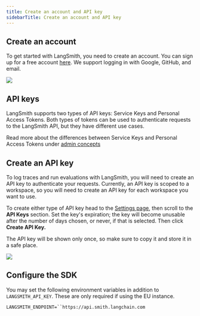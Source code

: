 ```yaml
---
title: Create an account and API key
sidebarTitle: Create an account and API key
---
```


## Create an account

To get started with LangSmith, you need to create an account. You can sign up for a free account [here](https://smith.langchain.com). We support logging in with Google, GitHub, and email.

![](images/create-account.png)

## API keys

LangSmith supports two types of API keys: Service Keys and Personal Access Tokens. Both types of tokens can be used to authenticate requests to the LangSmith API, but they have different use cases.

Read more about the differences between Service Keys and Personal Access Tokens under [admin concepts](/langsmith/administration-overview)

## Create an API key

To log traces and run evaluations with LangSmith, you will need to create an API key to authenticate your requests. Currently, an API key is scoped to a workspace, so you will need to create an API key for each workspace you want to use.

To create either type of API key head to the [Settings page](https://smith.langchain.com/settings), then scroll to the **API Keys** section. Set the key's expiration; the key will become unusable after the number of days chosen, or never, if that is selected. Then click **Create API Key.**

<Note>
  The API key will be shown only once, so make sure to copy it and store it in a safe place.
</Note>

![](images/create-api-key.png)

## Configure the SDK

You may set the following environment variables in addition to `LANGSMITH_API_KEY`. These are only required if using the EU instance.

`LANGSMITH_ENDPOINT=``https://api.smith.langchain.com`
